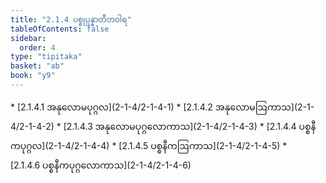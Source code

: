 ```yaml
---
title: "2.1.4 ပစ္စုပ္ပန္နာတီတဝါရ"
tableOfContents: false
sidebar:
  order: 4
type: "tipitaka"
basket: "ab"
book: "y9"
---
```



<DynamicBreadcrumb />



<TableOfContents book="y9" section="2.1.4">
* [2.1.4.1 အနုလောမပုဂ္ဂလ](2-1-4/2-1-4-1)
* [2.1.4.2 အနုလောမဩကာသ](2-1-4/2-1-4-2)
* [2.1.4.3 အနုလောမပုဂ္ဂလောကာသ](2-1-4/2-1-4-3)
* [2.1.4.4 ပစ္စနီကပုဂ္ဂလ](2-1-4/2-1-4-4)
* [2.1.4.5 ပစ္စနီကဩကာသ](2-1-4/2-1-4-5)
* [2.1.4.6 ပစ္စနီကပုဂ္ဂလောကာသ](2-1-4/2-1-4-6)
</TableOfContents>